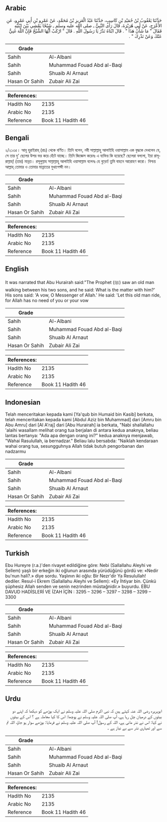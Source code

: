 ## Arabic


<div dir="rtl" lang="ar" style={{fontSize:'larger',backgroundColor:'#f8f9fa',padding:20}}>
حَدَّثَنَا يَعْقُوبُ بْنُ حُمَيْدِ بْنِ كَاسِبٍ، حَدَّثَنَا عَبْدُ الْعَزِيزِ بْنُ مُحَمَّدٍ، عَنْ عَمْرِو بْنِ أَبِي عَمْرٍو، عَنِ الأَعْرَجِ، عَنْ أَبِي هُرَيْرَةَ، قَالَ رَأَى النَّبِيُّ ـ صلى الله عليه وسلم ـ شَيْخًا يَمْشِي بَيْنَ ابْنَيْهِ فَقَالَ ‏"‏ مَا شَأْنُ هَذَا ‏"‏ ‏.‏ قَالَ ابْنَاهُ نَذْرٌ يَا رَسُولَ اللَّهِ ‏.‏ قَالَ ‏"‏ ارْكَبْ أَيُّهَا الشَّيْخُ فَإِنَّ اللَّهَ غَنِيٌّ عَنْكَ وَعَنْ نَذْرِكَ ‏"‏ ‏.‏
</div>
<div style={{backgroundColor:'#f8f9fa',padding:20, marginBottom: 10}}><table> <thead> <tr> <th>Grade</th> <th></th> </tr> </thead> <tbody> <tr><td>Sahih</td><td>Al-Albani</td></tr><tr><td>Sahih</td><td>Muhammad Fouad Abd al-Baqi</td></tr><tr><td>Sahih</td><td>Shuaib Al Arnaut</td></tr><tr><td>Hasan Or Sahih</td><td>Zubair Ali Zai</td></tr></tbody></table><table> <thead> <tr> <th>References:</th> <th></th> </tr> </thead> <tbody><tr><td>Hadith No</td><td>2135</td></tr><tr><td>Arabic No</td><td>2135</td></tr><tr><td>Reference</td><td>Book 11 Hadith 46</td></tr></tbody></table></div>

## Bengali


<div dir="ltr" lang="bn" style={{fontSize:'larger',backgroundColor:'#f8f9fa',padding:20}}>
২/২১৩৫। আবূ হুরাইরাহ্ (রাঃ) থেকে বর্ণিত। তিনি বলেন, নবী সাল্লাল্লাহু আলাইহি ওয়াসাল্লাম এক বৃদ্ধকে দেখলেন যে, সে তার দু’ ছেলের উপর ভর করে হেঁটে যাচ্ছে। তিনি জিজ্ঞেস করেনঃ এ ব্যক্তির কি হয়েছে? ছেলেরা বললো, ইয়া রাসূরাল্লাহ্! (তার) মান্নত। রসূলুল্লাহ সাল্লাল্লাহু আলাইহি ওয়াসাল্লাম বলেনঃ হে বুড়ো! তুমি বাহনে আরোহণ করো। নিশ্চয় আল্লাহ্ তোমার ও তোমার মান্নাতের মুখাপেক্ষী নন।
</div>
<div style={{backgroundColor:'#f8f9fa',padding:20, marginBottom: 10}}><table> <thead> <tr> <th>Grade</th> <th></th> </tr> </thead> <tbody> <tr><td>Sahih</td><td>Al-Albani</td></tr><tr><td>Sahih</td><td>Muhammad Fouad Abd al-Baqi</td></tr><tr><td>Sahih</td><td>Shuaib Al Arnaut</td></tr><tr><td>Hasan Or Sahih</td><td>Zubair Ali Zai</td></tr></tbody></table><table> <thead> <tr> <th>References:</th> <th></th> </tr> </thead> <tbody><tr><td>Hadith No</td><td>2135</td></tr><tr><td>Arabic No</td><td>2135</td></tr><tr><td>Reference</td><td>Book 11 Hadith 46</td></tr></tbody></table></div>

## English


<div dir="ltr" lang="en" style={{fontSize:'larger',backgroundColor:'#f8f9fa',padding:20}}>
It was narrated that Abu Hurairah said:"The Prophet (ﷺ) saw an old man walking between his two sons, and he said: What is the matter with him?' His sons said: 'A vow, O Messenger of Allah.' He said: 'Let this old man ride, for Allah has no need of you or your vow
</div>
<div style={{backgroundColor:'#f8f9fa',padding:20, marginBottom: 10}}><table> <thead> <tr> <th>Grade</th> <th></th> </tr> </thead> <tbody> <tr><td>Sahih</td><td>Al-Albani</td></tr><tr><td>Sahih</td><td>Muhammad Fouad Abd al-Baqi</td></tr><tr><td>Sahih</td><td>Shuaib Al Arnaut</td></tr><tr><td>Hasan Or Sahih</td><td>Zubair Ali Zai</td></tr></tbody></table><table> <thead> <tr> <th>References:</th> <th></th> </tr> </thead> <tbody><tr><td>Hadith No</td><td>2135</td></tr><tr><td>Arabic No</td><td>2135</td></tr><tr><td>Reference</td><td>Book 11 Hadith 46</td></tr></tbody></table></div>

## Indonesian


<div dir="ltr" lang="id" style={{fontSize:'larger',backgroundColor:'#f8f9fa',padding:20}}>
Telah menceritakan kepada kami [Ya'qub bin Humaid bin Kasib] berkata, telah menceritakan kepada kami [Abdul Aziz bin Muhammad] dari [Amru bin Abu Amru] dari [Al A'raj] dari [Abu Hurairah] ia berkata, "Nabi shallallahu 'alaihi wasallam melihat orang tua berjalan di antara kedua anaknya, beliau lantas bertanya: "Ada apa dengan orang ini?" kedua anaknya menjawab, "Wahai Rasulullah, ia bernadzar." Beliau lalu bersabda: "Naiklah kendaraan wahai orang tua, sesungguhnya Allah tidak butuh pengorbanan dan nadzarmu
</div>
<div style={{backgroundColor:'#f8f9fa',padding:20, marginBottom: 10}}><table> <thead> <tr> <th>Grade</th> <th></th> </tr> </thead> <tbody> <tr><td>Sahih</td><td>Al-Albani</td></tr><tr><td>Sahih</td><td>Muhammad Fouad Abd al-Baqi</td></tr><tr><td>Sahih</td><td>Shuaib Al Arnaut</td></tr><tr><td>Hasan Or Sahih</td><td>Zubair Ali Zai</td></tr></tbody></table><table> <thead> <tr> <th>References:</th> <th></th> </tr> </thead> <tbody><tr><td>Hadith No</td><td>2135</td></tr><tr><td>Arabic No</td><td>2135</td></tr><tr><td>Reference</td><td>Book 11 Hadith 46</td></tr></tbody></table></div>

## Turkish


<div dir="ltr" lang="tr" style={{fontSize:'larger',backgroundColor:'#f8f9fa',padding:20}}>
Ebu Hureyre (r.a.)'den rivayet edildiğine göre: Nebi (Sallallahu Aleyhi ve Sellem) yaşlı bir erkeğin iki oğlunun arasında yürüdüğünü gördü ve: «Nedir bu'nun hali?.» diye sordu. Yaşlının iki oğlu: Bir Nezr'dir Ya Resulullah! dediler. Resul-i Ekrem (Sallallahu Aleyhi ve Sellem): «Ey İhtiyar bin. Çünkü şüphesiz Allah senden ve senin nezrinden müstağnidir.» buyurdu. EBU DAVUD HADİSLERİ VE İZAH İÇİN : 3295 – 3296 – 3297 – 3298 – 3299 – 3300
</div>
<div style={{backgroundColor:'#f8f9fa',padding:20, marginBottom: 10}}><table> <thead> <tr> <th>Grade</th> <th></th> </tr> </thead> <tbody> <tr><td>Sahih</td><td>Al-Albani</td></tr><tr><td>Sahih</td><td>Muhammad Fouad Abd al-Baqi</td></tr><tr><td>Sahih</td><td>Shuaib Al Arnaut</td></tr><tr><td>Hasan Or Sahih</td><td>Zubair Ali Zai</td></tr></tbody></table><table> <thead> <tr> <th>References:</th> <th></th> </tr> </thead> <tbody><tr><td>Hadith No</td><td>2135</td></tr><tr><td>Arabic No</td><td>2135</td></tr><tr><td>Reference</td><td>Book 11 Hadith 46</td></tr></tbody></table></div>

## Urdu


<div dir="rtl" lang="ur" style={{fontSize:'larger',backgroundColor:'#f8f9fa',padding:20}}>
ابوہریرہ رضی اللہ عنہ کہتے ہیں کہ نبی اکرم صلی اللہ علیہ وسلم نے ایک بوڑھے کو دیکھا کہ اپنے دو بیٹوں کے درمیان چل رہا ہے، آپ صلی اللہ علیہ وسلم نے پوچھا: اس کا کیا معاملہ ہے ؟ اس کے بیٹوں نے کہا: اس نے نذر مانی ہے، اللہ کے رسول! آپ صلی اللہ علیہ وسلم نے فرمایا: بوڑھے سوار ہو جاؤ، اللہ تم سے اور تمہاری نذر سے بے نیاز ہے ۔
</div>
<div style={{backgroundColor:'#f8f9fa',padding:20, marginBottom: 10}}><table> <thead> <tr> <th>Grade</th> <th></th> </tr> </thead> <tbody> <tr><td>Sahih</td><td>Al-Albani</td></tr><tr><td>Sahih</td><td>Muhammad Fouad Abd al-Baqi</td></tr><tr><td>Sahih</td><td>Shuaib Al Arnaut</td></tr><tr><td>Hasan Or Sahih</td><td>Zubair Ali Zai</td></tr></tbody></table><table> <thead> <tr> <th>References:</th> <th></th> </tr> </thead> <tbody><tr><td>Hadith No</td><td>2135</td></tr><tr><td>Arabic No</td><td>2135</td></tr><tr><td>Reference</td><td>Book 11 Hadith 46</td></tr></tbody></table></div>